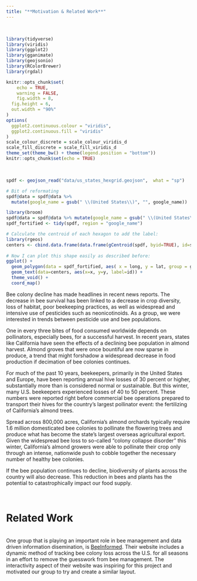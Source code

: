 ```yaml
---
title: "**Motivation & Related Work**" 
---
```

<br>

```r
library(tidyverse)
library(viridis)
library(ggplot2)
library(gganimate)
library(geojsonio)
library(RColorBrewer)
library(rgdal)

knitr::opts_chunk$set(
	echo = TRUE,
	warning = FALSE,
	fig.width = 8, 
  fig.height = 6,
  out.width = "90%"
)
options(
  ggplot2.continuous.colour = "viridis",
  ggplot2.continuous.fill = "viridis"
)
scale_colour_discrete = scale_colour_viridis_d
scale_fill_discrete = scale_fill_viridis_d
theme_set(theme_bw() + theme(legend.position = "bottom"))
knitr::opts_chunk$set(echo = TRUE)
```

<br>
```r

spdf <- geojson_read("data/us_states_hexgrid.geojson",  what = "sp")

# Bit of reformating
spdf@data = spdf@data %>%
  mutate(google_name = gsub(" \\(United States\\)", "", google_name))


```

```r
library(broom)
spdf@data = spdf@data %>% mutate(google_name = gsub(" \\(United States\\)", "", google_name))
spdf_fortified <- tidy(spdf, region = "google_name")

# Calculate the centroid of each hexagon to add the label:
library(rgeos)
centers <- cbind.data.frame(data.frame(gCentroid(spdf, byid=TRUE), id=spdf@data$iso3166_2))
 
# Now I can plot this shape easily as described before:
ggplot() +
  geom_polygon(data = spdf_fortified, aes( x = long, y = lat, group = group), fill="skyblue", color="white") +
  geom_text(data=centers, aes(x=x, y=y, label=id)) +
  theme_void() +
  coord_map()
```


Bee colony decline has made headlines in recent news reports. The decrease in bee survival has been linked to a decrease in crop diversity, loss of habitat, poor beekeeping practices, as well as widespread and intensive use of pesticides such as neonicotinoids. As a group, we were interested in trends between pesticide use and bee populations. 

One in every three bites of food consumed worldwide depends on pollinators, especially bees, for a successful harvest. In recent years, states like California have seen the effects of a declining bee population in almond harvest. Almond groves that were once bountiful are now sparse in produce, a trend that might forshadow a widespread decrease in food production if decimation of bee colonies continues. 

For much of the past 10 years, beekeepers, primarily in the United States and Europe, have been reporting annual hive losses of 30 percent or higher, substantially more than is considered normal or sustainable. But this winter, many U.S. beekeepers experienced losses of 40 to 50 percent. These numbers were reported right before commercial bee operations prepared to transport their hives for the country’s largest pollinator event: the fertilizing of California’s almond trees. 

Spread across 800,000 acres, California’s almond orchards typically require 1.6 million domesticated bee colonies to pollinate the flowering trees and produce what has become the state’s largest overseas agricultural export. Given the widespread bee loss to so-called “colony collapse disorder” this winter, California’s almond growers were able to pollinate their crop only through an intense, nationwide push to cobble together the necessary number of healthy bee colonies.

If the bee population continues to decline, biodiversity of plants across the country will also decrease. This reduction in bees and plants has the potential to catastrophically impact our food supply.

<br>


# **Related Work**

<br>
One group that is playing an important role in bee management and data driven information disemination, is [BeeInformed](https://beeinformed.org/). Their website includes a dynamic method of tracking bee colony loss across the U.S. for all seasons in an effort to remove the guesswork from bee management. The interactivity aspect of their website was inspiring for this project and motivated our group to try and create a similar layout.


<br>